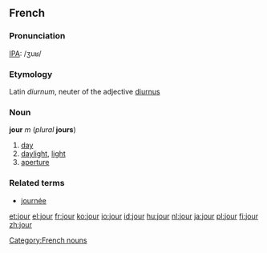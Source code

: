 == French ==
===Pronunciation===
[[IPA]]: /ʒuʁ/
===Etymology===
Latin ''diurnum'', neuter of the adjective [[diurnus]]
===Noun===
'''jour''' ''m'' (''plural'' '''jours''')

#[[day]]
#[[daylight]], [[light]]
#[[aperture]]

===Related terms===
*[[journée]]

[[Category:French nouns]]

[[et:jour]]
[[el:jour]]
[[fr:jour]]
[[ko:jour]]
[[io:jour]]
[[id:jour]]
[[hu:jour]]
[[nl:jour]]
[[ja:jour]]
[[pl:jour]]
[[fi:jour]]
[[zh:jour]]
